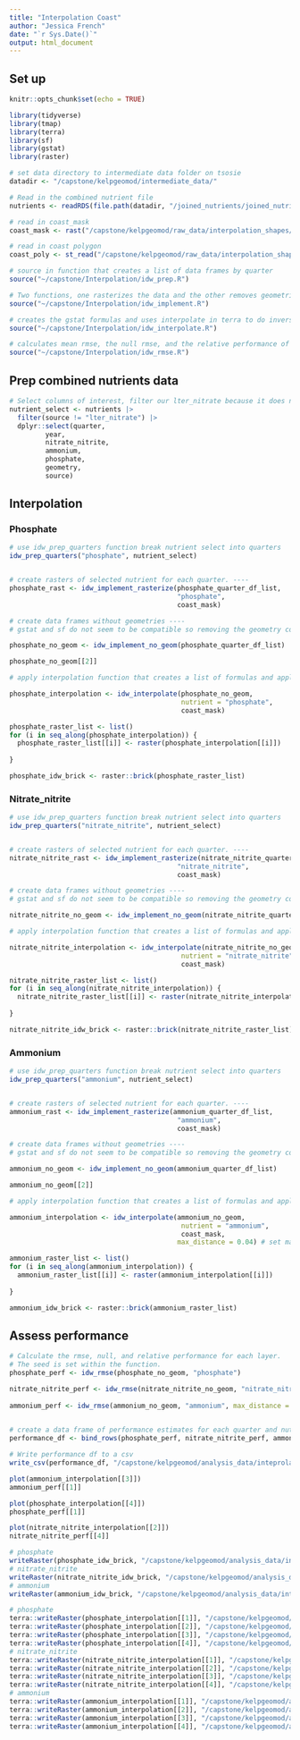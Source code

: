 ```yaml
---
title: "Interpolation Coast"
author: "Jessica French"
date: "`r Sys.Date()`"
output: html_document
---
```


## Set up

```r
knitr::opts_chunk$set(echo = TRUE)
```

```r
library(tidyverse)
library(tmap)
library(terra)
library(sf)
library(gstat)
library(raster)
```

```r
# set data directory to intermediate data folder on tsosie
datadir <- "/capstone/kelpgeomod/intermediate_data/"
```

```r
# Read in the combined nutrient file
nutrients <- readRDS(file.path(datadir, "/joined_nutrients/joined_nutrients.RDS"))

# read in coast_mask
coast_mask <- rast("/capstone/kelpgeomod/raw_data/interpolation_shapes/sbc_coast.tif")

# read in coast polygon
coast_poly <- st_read("/capstone/kelpgeomod/raw_data/interpolation_shapes/sbc_coast.shp")
```

```r
# source in function that creates a list of data frames by quarter
source("~/capstone/Interpolation/idw_prep.R")

# Two functions, one rasterizes the data and the other removes geometries
source("~/capstone/Interpolation/idw_implement.R")

# creates the gstat formulas and uses interpolate in terra to do inverse distance weighting. 
source("~/capstone/Interpolation/idw_interpolate.R")

# calculates mean rmse, the null rmse, and the relative performance of each quarter
source("~/capstone/Interpolation/idw_rmse.R")
```

## Prep combined nutrients data

```r
# Select columns of interest, filter our lter_nitrate because it does not have any of the variables we are interpolating at this stage. 
nutrient_select <- nutrients |> 
  filter(source != "lter_nitrate") |> 
  dplyr::select(quarter, 
         year, 
         nitrate_nitrite, 
         ammonium, 
         phosphate, 
         geometry, 
         source) 

```


## Interpolation

### Phosphate

```r
# use idw_prep_quarters function break nutrient select into quarters
idw_prep_quarters("phosphate", nutrient_select)


# create rasters of selected nutrient for each quarter. ----
phosphate_rast <- idw_implement_rasterize(phosphate_quarter_df_list, 
                                          "phosphate", 
                                          coast_mask)

# create data frames without geometries ----
# gstat and sf do not seem to be compatible so removing the geometry column was necessary. x and y columns are created in the prep function. 

phosphate_no_geom <- idw_implement_no_geom(phosphate_quarter_df_list)

phosphate_no_geom[[2]]

```

```r
# apply interpolation function that creates a list of formulas and applies the interpolation terra function. 

phosphate_interpolation <- idw_interpolate(phosphate_no_geom, 
                                           nutrient = "phosphate",
                                           coast_mask)

phosphate_raster_list <- list()
for (i in seq_along(phosphate_interpolation)) {
  phosphate_raster_list[[i]] <- raster(phosphate_interpolation[[i]])
  
}

phosphate_idw_brick <- raster::brick(phosphate_raster_list)

```

### Nitrate_nitrite

```r
# use idw_prep_quarters function break nutrient select into quarters
idw_prep_quarters("nitrate_nitrite", nutrient_select)


# create rasters of selected nutrient for each quarter. ----
nitrate_nitrite_rast <- idw_implement_rasterize(nitrate_nitrite_quarter_df_list, 
                                          "nitrate_nitrite", 
                                          coast_mask)

# create data frames without geometries ----
# gstat and sf do not seem to be compatible so removing the geometry column was necessary. x and y columns are created in the prep function. 

nitrate_nitrite_no_geom <- idw_implement_no_geom(nitrate_nitrite_quarter_df_list)

```

```r
# apply interpolation function that creates a list of formulas and applies the interpolation terra function. 

nitrate_nitrite_interpolation <- idw_interpolate(nitrate_nitrite_no_geom, 
                                           nutrient = "nitrate_nitrite",
                                           coast_mask)

nitrate_nitrite_raster_list <- list()
for (i in seq_along(nitrate_nitrite_interpolation)) {
  nitrate_nitrite_raster_list[[i]] <- raster(nitrate_nitrite_interpolation[[i]])
  
}

nitrate_nitrite_idw_brick <- raster::brick(nitrate_nitrite_raster_list)

```


### Ammonium

```r
# use idw_prep_quarters function break nutrient select into quarters
idw_prep_quarters("ammonium", nutrient_select)


# create rasters of selected nutrient for each quarter. ----
ammonium_rast <- idw_implement_rasterize(ammonium_quarter_df_list, 
                                          "ammonium", 
                                          coast_mask)

# create data frames without geometries ----
# gstat and sf do not seem to be compatible so removing the geometry column was necessary. x and y columns are created in the prep function. 

ammonium_no_geom <- idw_implement_no_geom(ammonium_quarter_df_list)

ammonium_no_geom[[2]]

```

```r
# apply interpolation function that creates a list of formulas and applies the interpolation terra function. 

ammonium_interpolation <- idw_interpolate(ammonium_no_geom, 
                                           nutrient = "ammonium",
                                           coast_mask, 
                                          max_distance = 0.04) # set max distance to approx 5km, natalie said ammonium is more spatially variable set this to half the distance of the other nutrients for now so that it is more realistic going into maxent. 

ammonium_raster_list <- list()
for (i in seq_along(ammonium_interpolation)) {
  ammonium_raster_list[[i]] <- raster(ammonium_interpolation[[i]])
  
}

ammonium_idw_brick <- raster::brick(ammonium_raster_list)
```

## Assess performance

```r
# Calculate the rmse, null, and relative performance for each layer. 
# The seed is set within the function. 
phosphate_perf <- idw_rmse(phosphate_no_geom, "phosphate")

nitrate_nitrite_perf <- idw_rmse(nitrate_nitrite_no_geom, "nitrate_nitrite")
  
ammonium_perf <- idw_rmse(ammonium_no_geom, "ammonium", max_distance = 0.04)
  
```


```r
# create a data frame of performance estimates for each quarter and nutrient
performance_df <- bind_rows(phosphate_perf, nitrate_nitrite_perf, ammonium_perf)

# Write performance df to a csv
write_csv(performance_df, "/capstone/kelpgeomod/analysis_data/inteprolate_idw/idw_performance.csv")

```

```r
plot(ammonium_interpolation[[3]])
ammonium_perf[[1]]

plot(phosphate_interpolation[[4]])
phosphate_perf[[1]]

plot(nitrate_nitrite_interpolation[[2]])
nitrate_nitrite_perf[[4]]
```


```r
# phosphate
writeRaster(phosphate_idw_brick, "/capstone/kelpgeomod/analysis_data/inteprolate_idw/phosphate_quarterly.tif", format = "GTiff", overwrite = TRUE)
# nitrate_nitrite
writeRaster(nitrate_nitrite_idw_brick, "/capstone/kelpgeomod/analysis_data/inteprolate_idw/nitrate_nitrite_quarterly.tif", format = "GTiff", overwrite = TRUE)
# ammonium
writeRaster(ammonium_idw_brick, "/capstone/kelpgeomod/analysis_data/inteprolate_idw/ammonium_quarterly.tif", format = "GTiff", overwrite = TRUE)
```


```r
# phosphate
terra::writeRaster(phosphate_interpolation[[1]], "/capstone/kelpgeomod/analysis_data/inteprolate_idw/phosphate/phosphate_1.tif", overwrite = TRUE)
terra::writeRaster(phosphate_interpolation[[2]], "/capstone/kelpgeomod/analysis_data/inteprolate_idw/phosphate/phosphate_2.tif", overwrite = TRUE)
terra::writeRaster(phosphate_interpolation[[3]], "/capstone/kelpgeomod/analysis_data/inteprolate_idw/phosphate/phosphate_3.tif", overwrite = TRUE)
terra::writeRaster(phosphate_interpolation[[4]], "/capstone/kelpgeomod/analysis_data/inteprolate_idw/phosphate/phosphate_4.tif", overwrite = TRUE)
# nitrate_nitrite
terra::writeRaster(nitrate_nitrite_interpolation[[1]], "/capstone/kelpgeomod/analysis_data/inteprolate_idw/nitrate_nitrite/nitrtate_nitrite_1.tif", overwrite = TRUE)
terra::writeRaster(nitrate_nitrite_interpolation[[2]], "/capstone/kelpgeomod/analysis_data/inteprolate_idw/nitrate_nitrite/nitrtate_nitrite_2.tif", overwrite = TRUE)
terra::writeRaster(nitrate_nitrite_interpolation[[3]], "/capstone/kelpgeomod/analysis_data/inteprolate_idw/nitrate_nitrite/nitrtate_nitrite_3.tif", overwrite = TRUE)
terra::writeRaster(nitrate_nitrite_interpolation[[4]], "/capstone/kelpgeomod/analysis_data/inteprolate_idw/nitrate_nitrite/nitrtate_nitrite_4.tif", overwrite = TRUE)
# ammonium
terra::writeRaster(ammonium_interpolation[[1]], "/capstone/kelpgeomod/analysis_data/inteprolate_idw/ammonium/ammonium_1.tif", overwrite = TRUE)
terra::writeRaster(ammonium_interpolation[[2]], "/capstone/kelpgeomod/analysis_data/inteprolate_idw/ammonium/ammonium_2.tif", overwrite = TRUE)
terra::writeRaster(ammonium_interpolation[[3]], "/capstone/kelpgeomod/analysis_data/inteprolate_idw/ammonium/ammonium_3.tif", overwrite = TRUE)
terra::writeRaster(ammonium_interpolation[[4]], "/capstone/kelpgeomod/analysis_data/inteprolate_idw/ammonium/ammonium_4.tif", overwrite = TRUE)
```

